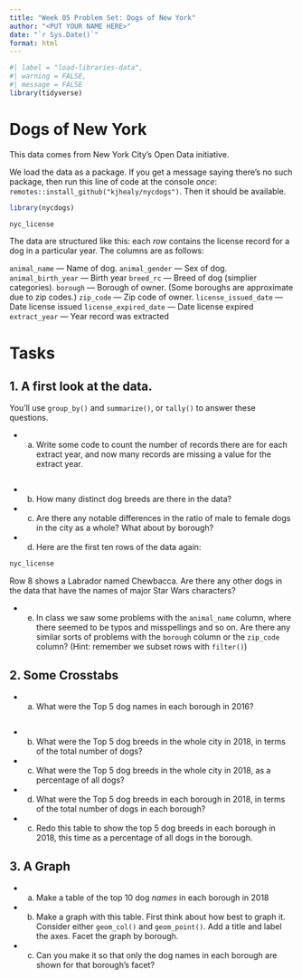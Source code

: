 ```yaml
---
title: "Week 05 Problem Set: Dogs of New York"
author: "<PUT YOUR NAME HERE>"
date: "`r Sys.Date()`"
format: html
---
```


```r
#| label = "load-libraries-data",
#| warning = FALSE,
#| message = FALSE
library(tidyverse)
```

# Dogs of New York

This data comes from New York City's Open Data initiative.

We load the data as a package. If you get a message saying there's no such package, then run this line of code at the console _once_:  `remotes::install_github("kjhealy/nycdogs")`. Then it should be available.

```r
library(nycdogs)

nyc_license
```

The data are structured like this: each _row_ contains the license record for a dog in a particular year. The columns are as follows:

`animal_name` --- Name of dog.
`animal_gender` --- Sex of dog.
`animal_birth_year` --- Birth year
`breed_rc` --- Breed of dog (simplier categories).
`borough` --- Borough of owner. (Some boroughs are approximate due to zip codes.)
`zip_code` --- Zip code of owner.
`license_issued_date` --- Date license issued
`license_expired_date` --- Date license expired
`extract_year` --- Year record was extracted


# Tasks

## 1. A first look at the data.

You'll use `group_by()` and `summarize()`, or `tally()` to answer these questions.

- a. Write some code to count the number of records there are for each extract year, and now many records are missing a value for the extract year.

```r

```

- b. How many distinct dog breeds are there in the data?


- c. Are there any notable differences in the ratio of male to female dogs in the city as a whole? What about by borough?


- d. Here are the first ten rows of the data again:

```r
nyc_license
```

Row 8 shows a Labrador named Chewbacca. Are there any other dogs in the data that have the names of major Star Wars characters?

- e. In class we saw some problems with the `animal_name` column, where there seemed to be typos and misspellings and so on. Are there any similar sorts of problems with the `borough` column or the `zip_code` column? (Hint: remember we subset rows with `filter()`)

## 2. Some Crosstabs

- a. What were the Top 5 dog names in each borough in 2016?

```r

```

- b. What were the Top 5 dog breeds in the whole city in 2018, in terms of the total number of dogs?

- c. What were the Top 5 dog breeds in the whole city in 2018, as a percentage of all dogs?

- d. What were the Top 5 dog breeds in each borough in 2018, in terms of the total number of dogs in each borough?

- c. Redo this table to show the top 5 dog breeds in each borough in 2018, this time as a percentage of all dogs in the borough.

## 3. A Graph

- a. Make a table of the top 10 dog *names* in each borough in 2018

- b. Make a graph with this table. First think about how best to graph it. Consider either `geom_col()` and `geom_point()`. Add a title and label the axes. Facet the graph by borough.

- c. Can you make it so that only the dog names in each borough are shown for that borough's facet?
